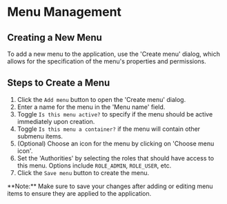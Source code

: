 # Menu Management


## Creating a New Menu

To add a new menu to the application, use the 'Create menu' dialog, which allows for the specification of the menu's properties and permissions.

## Steps to Create a Menu

1. Click the `Add menu` button to open the 'Create menu' dialog.
2. Enter a name for the menu in the 'Menu name' field.
3. Toggle `Is this menu active?` to specify if the menu should be active immediately upon creation.
4. Toggle `Is this menu a container?` if the menu will contain other submenu items.
5. (Optional) Choose an icon for the menu by clicking on 'Choose menu icon'.
6. Set the 'Authorities' by selecting the roles that should have access to this menu. Options include `ROLE_ADMIN`, `ROLE_USER`, etc.
7. Click the `Save menu` button to create the menu.

<Note>
    **Note:** Make sure to save your changes after adding or editing menu items to ensure they are applied to the application.
</Note>

